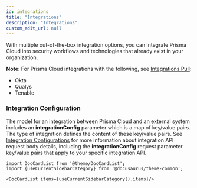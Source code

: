 ```yaml
---
id: integrations
title: "Integrations"
description: "Integrations"
custom_edit_url: null
---
```




With multiple out-of-the-box integration options, you can integrate Prisma Cloud into security 
workflows and technologies that already exist in your organization.

**Note**: For Prisma Cloud integrations with the following, see [Integrations Pull](/prisma-cloud/api/cspm/integrations-pull):

* Okta
* Qualys
* Tenable

### Integration Configuration

The model for an integration between Prisma Cloud and an external system includes
an **integrationConfig** parameter which is a map of key/value pairs. The
type of integration defines the content of these key/value pairs. See
[Integration Configurations](/prisma-cloud/api/cspm/api-integration-config) for more information about
integration API request body details, including the **integrationConfig**
request parameter key/value pairs that apply to your specific integration API.




```mdx-code-block
import DocCardList from '@theme/DocCardList';
import {useCurrentSidebarCategory} from '@docusaurus/theme-common';

<DocCardList items={useCurrentSidebarCategory().items}/>
```
      